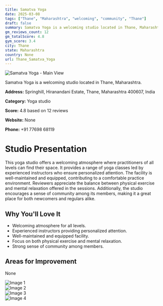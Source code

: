 ```yaml
---
title: Samatva Yoga
date: 2025-03-08
tags: ["Thane", "Maharashtra", "welcoming", "community", "Thane"]  
draft: false
summary: Samatva Yoga is a welcoming studio located in Thane, Maharashtra.
gm_reviews_count: 12
gm_totalScore: 4.8
gym_score: 3.4
city: Thane
state: Maharashtra
country: None
url: Thane_Samatva_Yoga
---
```


<div className="aspect-[16/9] relative my-8">
  <img 
    src="https://lh5.googleusercontent.com/p/AF1QipP0wdpiIE5vLQAshmrj6V93yI_igtenPi_F0Z9x=w1920-h1080-k-no"
    alt="Samatva Yoga - Main View"
    className="object-cover absolute inset-0 w-full h-full rounded-lg"
  />
</div>

Samatva Yoga is a welcoming studio located in Thane, Maharashtra.

**Address:** Springhill, Hiranandani Estate, Thane, Maharashtra 400607, India

**Category:** Yoga studio

**Score:** 4.8 based on 12 reviews

**Website:** None

**Phone:** +91 77698 68119

# Studio Presentation

This yoga studio offers a welcoming atmosphere where practitioners of all levels can find their space. It provides a range of yoga classes led by experienced instructors who ensure personalized attention. The facility is well-maintained and equipped, contributing to a comfortable practice environment. Reviewers appreciate the balance between physical exercise and mental relaxation offered in the sessions. Additionally, the studio encourages a sense of community among its members, making it a great place for both newcomers and regulars alike.


## Why You'll Love It

- Welcoming atmosphere for all levels.
- Experienced instructors providing personalized attention.
- Well-maintained and equipped facility.
- Focus on both physical exercise and mental relaxation.
- Strong sense of community among members.

## Areas for Improvement

None

<div className="grid grid-cols-1 xl:grid-cols-2 gap-4 my-8">
<div className="aspect-[4/3] relative"><img src="https://lh5.googleusercontent.com/p/AF1QipO2bqbCY3Hr8Kj3_77pAwZV2tt_NWrah5W-9U3e=w1920-h1080-k-no" alt="Image 1" className="object-cover absolute inset-0 w-full h-full rounded-lg" /></div>
<div className="aspect-[4/3] relative"><img src="https://lh5.googleusercontent.com/p/AF1QipM7Gtm0P9mBSay6Yk8RTfTSuwDID_1KfCsIJt2C=w1920-h1080-k-no" alt="Image 2" className="object-cover absolute inset-0 w-full h-full rounded-lg" /></div>
<div className="aspect-[4/3] relative"><img src="https://lh5.googleusercontent.com/p/AF1QipOAticMmrTsU_KXmtzBPNpsMmIU-Go637tvwbN8=w1920-h1080-k-no" alt="Image 3" className="object-cover absolute inset-0 w-full h-full rounded-lg" /></div>
<div className="aspect-[4/3] relative"><img src="https://lh5.googleusercontent.com/p/AF1QipPsal-ATwdHs2m0D_1FM2MChNH_C27nGGoQ4pg2=w1920-h1080-k-no" alt="Image 4" className="object-cover absolute inset-0 w-full h-full rounded-lg" /></div>
</div>
